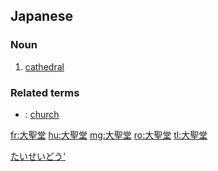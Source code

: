 ==Japanese==
{{ja-kanjitab|大|聖|堂}}

===Noun===
{{ja-noun|だいせいどう}}

# [[cathedral]]

[[Category:ja:Christianity|たいせいどう']]

===Related terms===
* {{ja-r|教会|きょうかい}}: [[church]]

[[fr:大聖堂]]
[[hu:大聖堂]]
[[mg:大聖堂]]
[[ro:大聖堂]]
[[tl:大聖堂]]